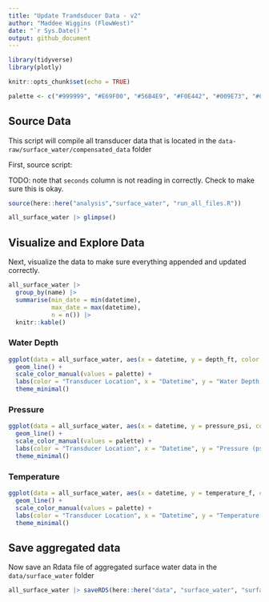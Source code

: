 ```yaml
---
title: "Update Trandsducer Data - v2"
author: "Maddee Wiggins (FlowWest)"
date: "`r Sys.Date()`"
output: github_document
---
```


```r
library(tidyverse)
library(plotly)

knitr::opts_chunk$set(echo = TRUE)

palette <- c("#999999", "#E69F00", "#56B4E9", "#F0E442", "#009E73", "#CC79A7")

```

## Source Data 

This script will compile all transducer data that is located in the `data-raw/surface_water/compensated_data` folder

First, source script:

TODO: note that `seconds` column is not reading in correctly. Check to make sure this is okay.

```r
source(here::here("analysis","surface_water", "run_all_files.R"))
```

```r
all_surface_water |> glimpse()
```

## Visualize and Explore Data 

Next, visualize the data to make sure everything appended and updated correctly.

```r
all_surface_water |> 
  group_by(name) |>
  summarise(min_date = min(datetime),
            max_date = max(datetime),
            n = n()) |> 
  knitr::kable()

```

### Water Depth

```r
ggplot(data = all_surface_water, aes(x = datetime, y = depth_ft, color = name)) +     
  geom_line() + 
  scale_color_manual(values = palette) +
  labs(color = "Transducer Location", x = "Datetime", y = "Water Depth (ft)") +
  theme_minimal() 

```

### Pressure

```r
ggplot(data = all_surface_water, aes(x = datetime, y = pressure_psi, color = name)) +     
  geom_line() + 
  scale_color_manual(values = palette) +
  labs(color = "Transducer Location", x = "Datetime", y = "Pressure (psi)") +
  theme_minimal()
```

### Temperature 

```r
ggplot(data = all_surface_water, aes(x = datetime, y = temperature_f, color = name)) +     
  geom_line() + 
  scale_color_manual(values = palette) +
  labs(color = "Transducer Location", x = "Datetime", y = "Temperature (f)") +
  theme_minimal()

```

## Save aggregated data 

Now save an Rdata file of aggregated surface water data in the `data/surface_water` folder

```r
all_surface_water |> saveRDS(here::here("data", "surface_water", "surface_water_data_aggregated.RDS"))

```

